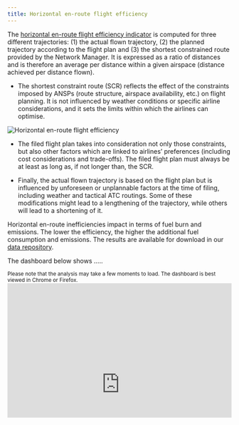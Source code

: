 ```yaml
---
title: Horizontal en-route flight efficiency
---
```


<style type="text/css">
.img-responsive {
    margin: 0 auto;
    max-width: 75%
}

.resp-container {
    position: relative;
    overflow: hidden;
    padding-top: 60.0%;
}

.resp-iframe {
    position: absolute;
    top: 0;
    left: 0;
    width: 100%;
    height: 150%;
    border: 0;
}
</style>

<div class="container">
<div class="row align-items-start">
<div class="col-12 col-md-8">
The [horizontal en-route flight efficiency indicator](/methodology/horizontal-flight-efficiency-pi/) is computed for three different trajectories: (1) the actual flown trajectory, (2) the planned trajectory according to the flight plan and (3) the shortest constrained route  provided by the Network Manager. It is expressed as a ratio of distances and is therefore an average per distance within a given airspace (distance achieved per distance flown).

* The shortest constraint route (SCR) reflects the effect of the constraints imposed by ANSPs (route structure, airspace availability, etc.) on flight planning. It is not influenced by weather conditions or specific airline considerations, and it sets the limits within which the airlines can optimise.
</div>
<div class="col-6 col-md-4">
<div class="card border-0">
  <img class="card-img-top" src="/images/eff/ectl_hfe.jpg" alt="Horizontal en-route flight efficiency">
</div></div></div></div>

* The filed flight plan takes into consideration not only those constraints, but also other factors which are linked to airlines’ preferences (including cost considerations and trade-offs). The filed flight plan must always be at least as long as, if not longer than, the SCR.

* Finally, the actual flown trajectory is based on the flight plan but is influenced by unforeseen or unplannable factors at the time of filing, including weather and tactical ATC routings. Some of these modifications might lead to a lengthening of the trajectory, while others will lead to a shortening of it.

Horizontal en-route inefficiencies impact in terms of fuel burn and emissions. The lower the efficiency, the higher the additional fuel consumption and emissions. The results are available for download in our [data repository](/data/). 

The dashboard below shows ..... 

<small>Please note that the analysis may take a few moments to load. The dashboard is best viewed in Chrome or Firefox.</small>
<div class="resp-container">
<iframe class="resp-iframe" src="https://datastudio.google.com/embed/reporting/260b4637-9092-4b56-88c3-9b7055b390c7/page/W5oMB" frameborder="0" style="border:0" allowfullscreen></iframe>
</div>